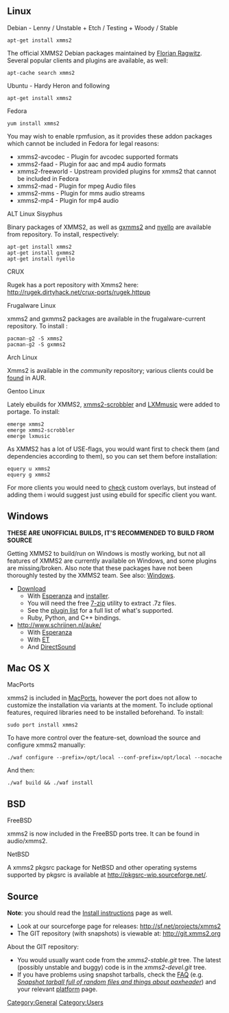 {{ReleaseStatus}}

== Linux ==

; Debian - Lenny / Unstable + Etch / Testing + Woody / Stable

 apt-get install xmms2

The official XMMS2 Debian packages maintained by [[User:rafl|Florian Ragwitz]]. Several popular clients and plugins are available, as well:

 apt-cache search xmms2

; Ubuntu - Hardy Heron and following

 apt-get install xmms2

; Fedora

 yum install xmms2

You may wish to enable rpmfusion, as it provides these addon packages which cannot be included in Fedora for legal reasons:

* xmms2-avcodec - Plugin for avcodec supported formats
* xmms2-faad - Plugin for aac and mp4 audio formats
* xmms2-freeworld - Upstream provided plugins for xmms2 that cannot be included in Fedora
* xmms2-mad - Plugin for mpeg Audio files
* xmms2-mms - Plugin for mms audio streams
* xmms2-mp4 - Plugin for mp4 audio 

; ALT Linux Sisyphus

Binary packages of XMMS2, as well as [[Client:gxmms2 | gxmms2]] and [[Client:nyello | nyello]] are available from repository. To install, respectively:
 apt-get install xmms2
 apt-get install gxmms2
 apt-get install nyello

; CRUX
Rugek has a port repository with Xmms2 here: http://rugek.dirtyhack.net/crux-ports/rugek.httpup

; Frugalware Linux

xmms2 and gxmms2 packages are available in the frugalware-current repository. To install :
 pacman-g2 -S xmms2
 pacman-g2 -S gxmms2

; Arch Linux
Xmms2 is available in the ''community'' repository; various clients could be [http://aur.archlinux.org/packages.php?K=xmms2 found] in AUR.

; Gentoo Linux
Lately ebuilds for XMMS2, [http://xmms2.org/wiki/Client:XMMS2-Scrobbler xmms2-scrobbler] and [http://xmms2.org/wiki/Client:LXMusic LXMmusic] were added to portage. To install:
 emerge xmms2
 emerge xmms2-scrobbler
 emerge lxmusic

As XMMS2 has a lot of USE-flags, you would want first to check them (and dependencies according to them), so you can set them before installation:
 equery u xmms2
 equery g xmms2

For more clients you would need to [http://gpo.zugaina.org/Search?search=xmms2 check] custom overlays, but instead of adding them i would suggest just using ebuild for specific client you want.


== Windows ==

'''THESE ARE UNOFFICIAL BUILDS, IT'S RECOMMENDED TO BUILD FROM SOURCE'''

Getting XMMS2 to build/run on Windows is mostly working, but not all features of XMMS2 are currently available on Windows, and some plugins are missing/broken. Also note that these packages have not been thoroughly tested by the XMMS2 team. See also: [[Windows]].

* [http://xmms2.org/~puzzles/win32/XMMS2-DrJekyll.7z Download]
** With [[Client:Esperanza|Esperanza]] and [http://xmms2.org/~puzzles/win32/ installer].
** You will need the free [http://www.7-zip.org/ 7-zip] utility to extract .7z files.
** See the [http://xmms2.org/~puzzles/win32/plugin_list.txt plugin list] for a full list of what's supported.
** Ruby, Python, and C++ bindings.
* http://www.schrijnen.nl/auke/
** With [[Client:Esperanza|Esperanza]]
** With [[ET]]
** And [[Component:DirectSound|DirectSound]]

== Mac OS X ==

; MacPorts
xmms2 is included in [http://www.macports.org MacPorts], however the port does not allow to customize the installation via variants at the moment. To include optional features, required libraries need to be installed beforehand. To install:
 sudo port install xmms2


To have more control over the feature-set, download the source and configure xmms2 manually:
 ./waf configure --prefix=/opt/local --conf-prefix=/opt/local --nocache

And then:
 ./waf build && ./waf install

== BSD ==

; FreeBSD
xmms2 is now included in the FreeBSD ports tree. It can be found in audio/xmms2.

; NetBSD
A xmms2 pkgsrc package for NetBSD and other operating systems supported by pkgsrc is available at http://pkgsrc-wip.sourceforge.net/.

== Source ==
'''Note''': you should read the [[Install instructions]] page as well.
* Look at our sourceforge page for releases: http://sf.net/projects/xmms2
* The GIT repository (with snapshots) is viewable at: http://git.xmms2.org

About the GIT repository:
* You would usually want code from the ''xmms2-stable.git'' tree. The latest (possibly unstable and buggy) code is in the ''xmms2-devel.git'' tree.
* If you have problems using snapshot tarballs, check the [[FAQ]] (e.g. ''[[FAQ#Snapshot_tarball_full_of_random_files_and_things_about_.27paxheader.27 | Snapshot tarball full of random files and things about paxheader]]'') and your relevant [[:Category:Platforms | platform]] page.

[[Category:General]]
[[Category:Users]]